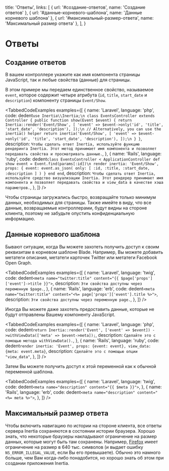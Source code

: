 
  title: 'Ответы',
  links: [
    { url: '#создание-ответов', name: 'Создание ответов' },
    { url: '#данные-корневого-шаблона', name: 'Данные корневого шаблона' },
    { url: '#максимальный-размер-ответа', name: 'Максимальный размер ответа' },
  ],
}

# Ответы

## Создание ответов

В вашем контроллере укажите как имя компонента страницы JavaScript, так и любые свойства (данные) для страницы.

В этом примере мы передаем единственное свойство, называемое `event`, которое содержит четыре атрибута (`id`, `title`, `start_date` и `description`) компоненту страницы `Event/Show`.

<TabbedCodeExamples
  examples={[
    {
      name: 'Laravel',
      language: 'php',
      code: dedent`
        use Inertia\\Inertia;\n
        class EventsController extends Controller
        {
            public function show(Event $event)
            {
                return Inertia::render('Event/Show', [
                    'event' => $event->only('id', 'title', 'start_date', 'description'),
                ]);\n
                // Alternatively, you can use the inertia() helper
                return inertia('Event/Show', [
                    'event' => $event->only('id', 'title', 'start_date', 'description'),
                ]);\n
            }
        }
      `,
      description: `Чтобы сделать ответ Inertia, используйте функцию рендеринга Inertia. Этот метод принимает имя компонента и позволяет передавать свойства и просматривать данные.`,
    },
    {
      name: 'Rails',
      language: 'ruby',
      code: dedent`
        class EventsController < ApplicationController
          def show
            event = Event.find(params[:id])\n
            render inertia: 'Event/Show',
              props: {
                event: event.as_json(
                  only: [ :id, :title, :start_date, :description ]
                )
              }
          end
        end
      `,
      description: `Чтобы сделать ответ Inertia, используйте средство визуализации Inertia. Этот рендерер принимает имя компонента и позволяет передавать свойства и view_data в качестве хэша параметров.`,
    },
  ]}
/>

<Notice>
  Чтобы страницы загружались быстро, возвращайте только минимум данных, необходимых для страницы. Также имейте в виду, что все данные, возвращаемые контроллерами, будут видны на стороне клиента, поэтому не забудьте опустить конфиденциальную информацию.
</Notice>

## Данные корневого шаблона

Бывают ситуации, когда Вы можете захотеть получить доступ к своим реквизитам в корневом шаблоне Blade. Например, Вы можете добавить метатеги описания, метатеги карточек Twitter или метатеги Facebook Open Graph.

<TabbedCodeExamples
  examples={[
    {
      name: 'Laravel',
      language: 'twig',
      code: dedent`
        <meta name="twitter:title" content="{{ $page['props']['event']->title }}">
      `,
      description: `Эти свойства доступны через переменную $page.`,
    },
    {
      name: 'Rails',
      language: 'erb',
      code: dedent`
        <meta name="twitter:title" content="<%= page['props']['event'].title %>">
      `,
      description: `Эти свойства доступны через переменную page.`,
    },
  ]}
/>

Иногда Вы можете даже захотеть предоставить данные, которые не будут отправлены Вашему компоненту JavaScript.

<TabbedCodeExamples
  examples={[
    {
      name: 'Laravel',
      language: 'php',
      code: dedent`
        return Inertia::render('Event', ['event' => $event])
            ->withViewData(['meta' => $event->meta]);
      `,
      description: `Сделайте это с помощью метода withViewData().`,
    },
    {
      name: 'Rails',
      language: 'ruby',
      code: dedent`
        render inertia: 'Event', props: {event: event}, view_data: {meta: event.meta}
      `,
      description: `Сделайте это с помощью опции "view_data"`,
    },
  ]}
/>

Затем Вы можете получить доступ к этой переменной как к обычной переменной шаблона.

<TabbedCodeExamples
  examples={[
    {
      name: 'Laravel',
      language: 'twig',
      code: dedent`
        <meta name="description" content="{{ $meta }}">
      `,
    },
    {
      name: 'Rails',
      language: 'erb',
      code: dedent`
        <meta name="description" content="<%= meta %>">
      `,
    },
  ]}
/>

## Максимальный размер ответа

Чтобы включить навигацию по истории на стороне клиента, все ответы сервера Inertia сохраняются в состоянии истории браузера. Хорошо знать, что некоторые браузеры накладывают ограничение на размер данных, которые могут быть там сохранены. Например, [Firefox](https://developer.mozilla.org/en-US/docs/Web/API/History/pushState) имеет ограничение на размер в 640 тыс. символов (и выдает ошибку `NS_ERROR_ILLEGAL_VALUE`, если Вы его превышаете). Обычно это намного больше, чем Вам когда-либо понадобится, но хорошо знать об этом при создании приложения Inertia.
